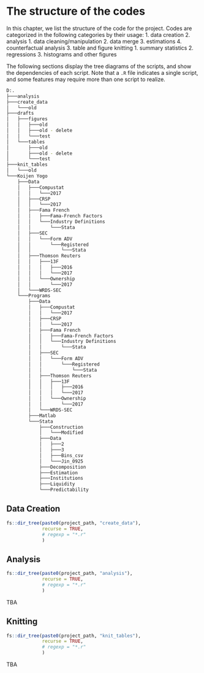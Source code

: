 # The structure of the codes {#structure}

In this chapter, we list the structure of the code for the project.
Codes are categorized in the following categories by their usage:
1. data creation
2. analysis
  1. data cleaning/manipulation
  2. data merge
  3. estimations
  4. counterfactual analysis
3. table and figure knitting
  1. summary statistics
  2. regressions
  3. histograms and other figures

The following sections display the tree diagrams of the scripts, and show the dependencies of each script. Note that a `.R` file indicates a single script, and some features may require more than one script to realize. 


```bash
D:.
├───analysis
├───create_data
│   └───old
├───drafts
│   ├───figures
│   │   ├───old
│   │   ├───old - delete
│   │   └───test
│   └───tables
│       ├───old
│       ├───old - delete
│       └───test
├───knit_tables
│   └───old
└───Koijen Yogo
    ├───Data
    │   ├───Compustat
    │   │   └───2017
    │   ├───CRSP
    │   │   └───2017
    │   ├───Fama French
    │   │   ├───Fama-French Factors
    │   │   └───Industry Definitions
    │   │       └───Stata
    │   ├───SEC
    │   │   └───Form ADV
    │   │       └───Registered
    │   │           └───Stata
    │   ├───Thomson Reuters
    │   │   ├───13F
    │   │   │   ├───2016
    │   │   │   └───2017
    │   │   └───Ownership
    │   │       └───2017
    │   └───WRDS-SEC
    └───Programs
        ├───Data
        │   ├───Compustat
        │   │   └───2017
        │   ├───CRSP
        │   │   └───2017
        │   ├───Fama French
        │   │   ├───Fama-French Factors
        │   │   └───Industry Definitions
        │   │       └───Stata
        │   ├───SEC
        │   │   └───Form ADV
        │   │       └───Registered
        │   │           └───Stata
        │   ├───Thomson Reuters
        │   │   ├───13F
        │   │   │   ├───2016
        │   │   │   └───2017
        │   │   └───Ownership
        │   │       └───2017
        │   └───WRDS-SEC
        ├───Matlab
        └───Stata
            ├───Construction
            │   └───Modified
            ├───Data
            │   ├───2
            │   ├───3
            │   ├───Bins_csv
            │   └───Jin_0925
            ├───Decomposition
            ├───Estimation
            ├───Institutions
            ├───Liquidity
            └───Predictability

```



## Data Creation {-}

```r
fs::dir_tree(paste0(project_path, "create_data"), 
             recurse = TRUE, 
             # regexp = "*.r"
             )
```

## Analysis {-}
```r
fs::dir_tree(paste0(project_path, "analysis"), 
             recurse = TRUE, 
             # regexp = "*.r"
             )
```
TBA

## Knitting {-}
```r
fs::dir_tree(paste0(project_path, "knit_tables"), 
             recurse = TRUE, 
             # regexp = "*.r"
             )
```
TBA

